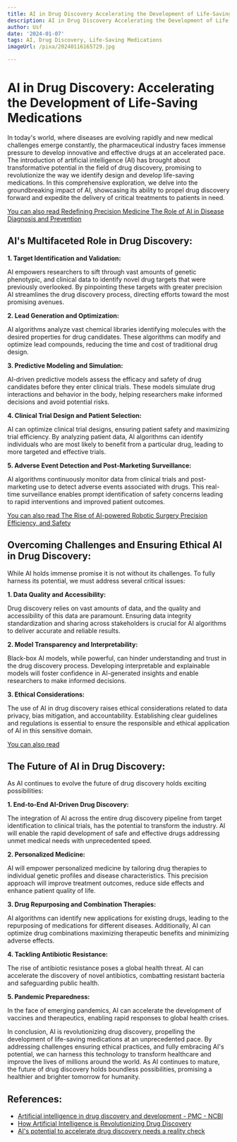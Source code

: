 ```yaml
---
title: AI in Drug Discovery Accelerating the Development of Life-Saving Medications
description: AI in Drug Discovery Accelerating the Development of Life-Saving Medications
author: Usf
date: '2024-01-07'
tags: AI, Drug Discovery, Life-Saving Medications
imageUrl: /pixa/20240116165729.jpg

---
```

#  AI in Drug Discovery: Accelerating the Development of Life-Saving Medications

In today's world, where diseases are evolving rapidly and new medical challenges emerge constantly, the pharmaceutical  industry faces immense pressure to develop innovative and effective  drugs at an accelerated pace. The introduction  of artificial intelligence (AI) has brought about transformative potential in the field of drug discovery, promising to revolutionize the way we identify design and develop life-saving  medications. In this comprehensive exploration, we delve into the groundbreaking impact of AI, showcasing its ability to propel  drug discovery forward and expedite the delivery of critical treatments to patients in need.

[You can also read Redefining Precision Medicine The Role of  AI in Disease Diagnosis and Prevention](Redefining%20Precision%20Medicine%20The%20Role%20of%20AI%20in%20Disease%20Diagnosis%20and%20Prevention)


## AI's Multifaceted Role in Drug Discovery:

**1.  Target  Identification  and Validation:**

AI empowers researchers to sift through vast amounts of genetic phenotypic, and clinical data to  identify novel drug targets that were  previously overlooked. By pinpointing these targets with greater precision AI streamlines the drug  discovery process, directing efforts toward the most promising avenues.

**2. Lead Generation and  Optimization:**

AI algorithms analyze vast chemical libraries identifying molecules with the  desired properties for  drug candidates. These algorithms can modify and optimize lead  compounds, reducing the time and cost of traditional drug design.

**3.  Predictive Modeling and Simulation:**

AI-driven predictive models assess the efficacy and safety of drug candidates before  they enter clinical trials. These models simulate drug interactions and behavior in the body, helping researchers make informed decisions and avoid potential risks.

**4. Clinical Trial Design  and  Patient  Selection:**

AI  can optimize clinical trial designs, ensuring patient safety and maximizing  trial efficiency.  By  analyzing patient data, AI algorithms can identify individuals who are  most likely to benefit from a particular drug, leading to more targeted and effective trials.

**5.  Adverse Event Detection  and Post-Marketing  Surveillance:**

AI algorithms continuously monitor data from clinical trials  and  post-marketing use to  detect adverse events associated with  drugs. This real-time surveillance enables prompt identification of safety concerns leading to rapid  interventions and improved patient outcomes.

[You can also read  The Rise of AI-powered Robotic Surgery Precision Efficiency, and Safety](The%20Rise%20of%20AI-powered%20Robotic%20Surgery%20Precision%2C%20Efficiency%2C%20and%20Safety)


##  Overcoming  Challenges and Ensuring Ethical AI in Drug Discovery:

While AI  holds immense promise it is  not without its challenges. To fully harness its potential, we must address several critical issues:

**1. Data Quality and Accessibility:**

Drug discovery relies  on vast amounts of data, and the quality and accessibility of this data are paramount. Ensuring data  integrity standardization and sharing across stakeholders is crucial for  AI algorithms to deliver accurate and reliable results.

**2. Model Transparency and Interpretability:**

Black-box AI models, while  powerful, can hinder understanding and trust in the drug  discovery process. Developing interpretable and explainable models will  foster confidence in AI-generated  insights and enable researchers to make informed decisions.

**3.  Ethical Considerations:**

The use of AI in drug discovery raises ethical considerations related to data privacy, bias mitigation, and  accountability. Establishing clear guidelines and regulations is essential to  ensure the responsible and ethical application of AI in this sensitive domain.

[You  can also read ]()


## The  Future of AI in Drug  Discovery:

As AI continues to evolve the future of drug discovery holds exciting possibilities:

**1. End-to-End AI-Driven Drug Discovery:**

The integration of AI across the entire  drug discovery pipeline  from target identification to clinical trials, has the potential to  transform the industry. AI will enable the  rapid development of safe  and effective drugs addressing unmet medical needs with unprecedented speed.

**2. Personalized Medicine:**

AI will empower personalized  medicine by tailoring drug therapies to individual genetic  profiles and disease characteristics. This precision approach will improve treatment outcomes, reduce side  effects and  enhance patient quality  of life.

**3. Drug  Repurposing  and Combination Therapies:**

AI algorithms  can identify new applications for existing drugs, leading to the repurposing of medications for different diseases. Additionally, AI can optimize drug combinations maximizing therapeutic benefits and minimizing  adverse effects.

**4. Tackling Antibiotic Resistance:**

The rise of antibiotic resistance poses a global health threat. AI can accelerate the discovery of novel antibiotics, combatting resistant bacteria and safeguarding public health.

**5. Pandemic Preparedness:**

In the  face of emerging pandemics, AI can accelerate the  development of vaccines and therapeutics, enabling rapid responses to global health crises.

In conclusion, AI is revolutionizing drug discovery, propelling the development of life-saving medications at an unprecedented pace. By addressing challenges ensuring ethical practices, and fully embracing AI's potential, we can harness this technology  to transform healthcare and improve the lives of millions around the world. As AI continues to mature, the future of drug discovery holds boundless possibilities,  promising  a  healthier and brighter tomorrow for humanity.

## References:
- [Artificial intelligence in drug discovery and development - PMC - NCBI](https://www.ncbi.nlm.nih.gov/pmc/articles/PMC7577280/)
- [How Artificial Intelligence is Revolutionizing Drug Discovery](https://blog.petrieflom.law.harvard.edu/2023/03/20/how-artificial-intelligence-is-revolutionizing-drug-discovery/)
- [AI's potential to accelerate drug discovery needs a reality check](https://www.nature.com/articles/d41586-023-03172-6)
